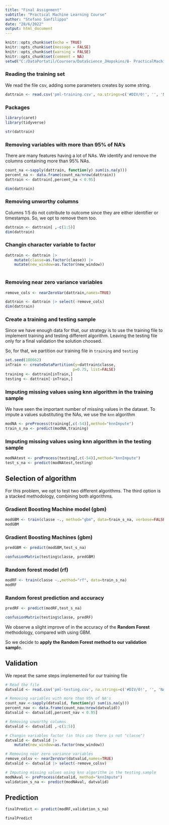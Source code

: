 ---
title: "Final Assignment"
subtitle: "Practical Machine Learning Course"
author: "Stefano Sanfilippo"
date: "28/6/2022"
output: html_document
---

```{r setup, include=FALSE}
knitr::opts_chunk$set(echo = TRUE)
knitr::opts_chunk$set(message = FALSE)
knitr::opts_chunk$set(warning = FALSE)
knitr::opts_chunk$set(comment = NA)
setwd("C:/DataPortatil/Coursera/DataScience_JHopskins/8- PracticalMachineLearning/Assignment")
```


### Reading the training set

We read the file csv, adding some parameters creates by some string.
```{r}
dattrain <- read.csv('pml-training.csv', na.strings=c('#DIV/0!', '', 'NA'))
```


### Packages

```{r}
library(caret)
library(tidyverse)

str(dattrain)

```

### Removing variables with more than 95% of NA's

There are many features having a lot of NAs. We identify and remove the columns containing more than 95% NAs.
```{r}
count_na <-sapply(dattrain, function(y) sum(is.na(y)))
percent_na <- data.frame(count_na/nrow(dattrain))
dattrain <- dattrain[,percent_na < 0.95]

dim(dattrain)

```

### Removing unworthy columns

Columns 1:5 do not cotribute to outcome since they are either identifier or timestamps. So, we opt to remove them too.

```{r}
dattrain <- dattrain[ ,-c(1:5)]
dim(dattrain)
```



### Changin character variable to factor

```{r}

dattrain <- dattrain |> 
    mutate(classe=as.factor(classe)) |> 
    mutate(new_window=as.factor(new_window))
    
```


### Removing near zero variance variables

```{r}

remove_cols <- nearZeroVar(dattrain,names=TRUE)

dattrain <- dattrain |> select(-remove_cols)
dim(dattrain)

```

### Create a training and testing sample

Since we have enough data for that, our strategy is to use the training file to implement training and testing different algorithm. Leaving the testing file only for a final validation the solution choosed.

So, for that, we partition our training file in `training` and `testing`

```{r}
set.seed(180662)
inTrain <- createDataPartition(y=dattrain$classe,
                              p=0.75, list=FALSE)
training <- dattrain[inTrain,]
testing <- dattrain[-inTrain,]

```

### Imputing missing values using knn algorithm in the training sample

We have seen the important number of missing values in the dataset. To impute a values substituting the NAs, we use the `knn` algorithm

```{r}
modNA <- preProcess(training[,c(-54)],method="knnImpute")
train_s_na <- predict(modNA,training)
```

### Imputing missing values using knn algorithm in the testing sample

```{r}
modNAtest <- preProcess(testing[,c(-54)],method="knnImpute")
test_s_na <- predict(modNAtest,testing)
```


## Selection of algorithm

For this problem, we opt to test two different algorithms. The third option is a stacked methodology, combining both algorithms.

### Gradient Boosting Machine model (gbm)

```{r}
modGBM <- train(classe ~., method="gbm", data=train_s_na, verbose=FALSE)
modGBM
```

### Gradient Boosting Machines (gbm)

```{r}
predGBM <- predict(modGBM,test_s_na)

confusionMatrix(testing$classe, predGBM)
```


### Random forest model (rf)
```{r}
modRF <- train(classe ~.,method="rf", data=train_s_na)
modRF
```

### Random forest prediction and accuracy

```{r}
predRF <- predict(modRF,test_s_na)

confusionMatrix(testing$classe, predRF)
```

We observe a slight improve of in the accuracy of the **Random Forest** methodology, compared with using GBM.

So we decide to **apply the Random Forest method to our validation sampl**e.

## Validation

We repeat the same steps implemented for our training file
```{r}
# Read the file
datvalid <- read.csv('pml-testing.csv', na.strings=c('#DIV/0!', '', 'NA')) 

# Removing variables with more than 95% of NA's
count_nav <-sapply(datvalid, function(y) sum(is.na(y)))
percent_nav <- data.frame(count_nav/nrow(datvalid))
datvalid <- datvalid[,percent_nav < 0.95]

# Removing unworthy columns
datvalid <- datvalid[ ,-c(1:5)]

# Changin variables factor (in this cas there is not "classe")
datvalid <- datvalid |>
    mutate(new_window=as.factor(new_window))

# Removing near zero variance variables
remove_colsv <- nearZeroVar(datvalid,names=TRUE)
datvalid <- datvalid |> select(-remove_colsv)

# Imputing missing values using knn algorithm in the testing sample
modNAval <- preProcess(datvalid, method="knnImpute")
validation_s_na <- predict(modNAval, datvalid)

```

## Prediction

```{r}

finalPredict <- predict(modRF,validation_s_na)

finalPredict

```




